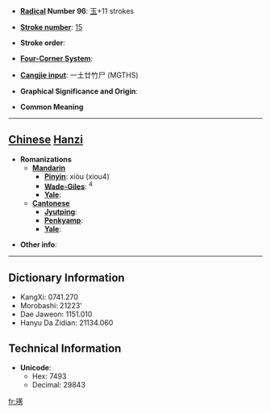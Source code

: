 * '''[[Wiktionary:Chinese radical index| Radical]] Number 96''': [[Wiktionary:Chinese radical index 玉|玉]]+11 strokes

* '''[[Wiktionary:Chinese total strokes index|Stroke number]]''': [[Wiktionary:Chinese total strokes index 15|15]]

* '''Stroke order''': 

* '''[[Wiktionary:Chinese four corner index|Four-Corner System]]''': 

* '''[[Wiktionary:Chinese Cangjie index|Cangjie input]]''': 一土廿竹尸 (MGTHS)

* '''Graphical Significance and Origin''': 

* '''Common Meaning'''

----

== [[Chinese]] [[Hanzi]] ==

* '''Romanizations'''
** '''[[Mandarin]]'''
*** '''[[Pinyin]]''': xiòu (xiou4)
*** '''[[Wade-Giles]]''': <sup>4</sup>
*** '''[[Yale]]''': 
** '''[[Cantonese]]'''
*** '''[[Jyutping]]''':
*** '''[[Penkyamp]]''': 
*** '''[[Yale]]''': 

* '''Other info''': 

----

== Dictionary Information ==

* KangXi: 0741.270
* Morobashi: 21223'
* Dae Jaweon: 1151.010
* Hanyu Da Zidian: 21134.060

== Technical Information ==

* '''Unicode''':
** Hex: 7493
** Decimal: 29843

[[fr:璓]]